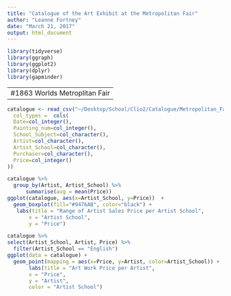 ```yaml
---
title: "Catalogue of the Art Exhibit at the Metropolitan Fair"
author: "Leanne Fortney"
date: "March 21, 2017"
output: html_document
---
```

```r

library(tidyverse)
library(ggraph)
library(ggplot2)
library(dplyr)
library(gapminder)
```
----
#1863 Worlds Metroplitan Fair 
---

```r
catalogue <- read_csv("~/Desktop/School/Clio2/Catalogue/Metropolitan_Fair.csv", 
  col_types =  cols(
  Date=col_integer(),
  Painting_num=col_integer(),
  School_Subject=col_character(), 
  Artist=col_character(), 
  Artist_School=col_character(), 
  Purchaser=col_character(),
  Price=col_integer()
))
```
```r
catalogue %>%
  group_by(Artist, Artist_School) %>% 
      summarise(avg = mean(Price))
ggplot(catalogue, aes(x=Artist_School, y=Price))  +
  geom_boxplot(fill="#9476AB", color="black") +
   labs(title = "Range of Artist Sales Price per Artist School",
       x = "Artist School",
       y = "Price")
```
```r
catalogue %>% 
select(Artist_School, Artist, Price) %>% 
  filter(Artist_School == "English") 
ggplot(data = catalogue) + 
  geom_point(mapping = aes(x=Price, y=Artist, color=Artist_School)) +
       labs(title = "Art Work Price per Artist",
       x = "Price",
       y = "Artist",
       color = "Artist School")
```